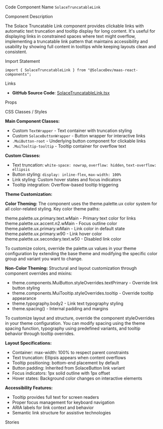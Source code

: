
<Meta of={SolaceTruncatableLinkStories} />

<Title>Truncatable Link</Title>

<Description of={SolaceTruncatableLinkStories} />

<Subtitle>Code Component Name</Subtitle>
`SolaceTruncatableLink`

<Subtitle>Component Description</Subtitle>

The Solace Truncatable Link component provides clickable links with automatic text truncation and tooltip display for long content. It's useful for displaying links in constrained spaces where text might overflow, implementing a truncatable link pattern that maintains accessibility and usability by showing full content in tooltips while keeping layouts clean and consistent.

<Subtitle>Import Statement</Subtitle>

```tsx
import { SolaceTruncatableLink } from "@SolaceDev/maas-react-components";
```

<Subtitle>Links</Subtitle>

- **GitHub Source Code**: [SolaceTruncatableLink.tsx](https://github.com/SolaceDev/maas-react-components/blob/main/src/components/SolaceTruncatableLink.tsx)

<Subtitle>Props</Subtitle>

<ArgTypes of={SolaceTruncatableLinkStories} />

<Subtitle>CSS Classes / Styles</Subtitle>

**Main Component Classes:**

- Custom `TextWrapper` - Text container with truncation styling
- Custom `SolaceButtonWrapper` - Button wrapper for interactive links
- `.MuiButton-root` - Underlying button component for clickable links
- `.MuiTooltip-tooltip` - Tooltip container for overflow text

**Custom Classes:**

- Text truncation: `white-space: nowrap`, `overflow: hidden`, `text-overflow: ellipsis`
- Button styling: `display: inline-flex`, `max-width: 100%`
- Link styling: Custom hover states and focus indicators
- Tooltip integration: Overflow-based tooltip triggering

**Theme Customization:**

**Color Theming:**
The component uses the theme.palette.ux color system for all color-related styling. Key color theme paths:

<div style={{ display: "flex", alignItems: "center", margin: "8px 0" }}>
	<div
		style={{
			width: "16px",
			height: "16px",
			backgroundColor: "#333333",
			border: "1px solid rgba(0,0,0,0.2)",
			borderRadius: "3px",
			marginRight: "8px"
		}}
	></div>
	<span>theme.palette.ux.primary.text.wMain - Primary text color for links</span>
</div>
<div style={{ display: "flex", alignItems: "center", margin: "8px 0" }}>
	<div
		style={{
			width: "16px",
			height: "16px",
			backgroundColor: "#0066CC",
			border: "1px solid rgba(0,0,0,0.2)",
			borderRadius: "3px",
			marginRight: "8px"
		}}
	></div>
	<span>theme.palette.ux.accent.n2.wMain - Focus outline color</span>
</div>
<div style={{ display: "flex", alignItems: "center", margin: "8px 0" }}>
	<div
		style={{
			width: "16px",
			height: "16px",
			backgroundColor: "#0066CC",
			border: "1px solid rgba(0,0,0,0.2)",
			borderRadius: "3px",
			marginRight: "8px"
		}}
	></div>
	<span>theme.palette.ux.primary.wMain - Link color in default state</span>
</div>
<div style={{ display: "flex", alignItems: "center", margin: "8px 0" }}>
	<div
		style={{
			width: "16px",
			height: "16px",
			backgroundColor: "#0052A3",
			border: "1px solid rgba(0,0,0,0.2)",
			borderRadius: "3px",
			marginRight: "8px"
		}}
	></div>
	<span>theme.palette.ux.primary.w90 - Link hover color</span>
</div>
<div style={{ display: "flex", alignItems: "center", margin: "8px 0" }}>
	<div
		style={{
			width: "16px",
			height: "16px",
			backgroundColor: "#999999",
			border: "1px solid rgba(0,0,0,0.2)",
			borderRadius: "3px",
			marginRight: "8px"
		}}
	></div>
	<span>theme.palette.ux.secondary.text.w50 - Disabled link color</span>
</div>

To customize colors, override the palette.ux values in your theme configuration by extending the base theme and modifying the specific color group and variant you want to change.

**Non-Color Theming:**
Structural and layout customization through component overrides and mixins:

- theme.components.MuiButton.styleOverrides.textPrimary - Override link button styling
- theme.components.MuiTooltip.styleOverrides.tooltip - Override tooltip appearance
- theme.typography.body2 - Link text typography styling
- theme.spacing() - Internal padding and margins

To customize layout and structure, override the component styleOverrides in your theme configuration. You can modify spacing using the theme spacing function, typography using predefined variants, and tooltip behavior through tooltip overrides.

**Layout Specifications:**

- Container: max-width: 100% to respect parent constraints
- Text truncation: Ellipsis appears when content overflows
- Tooltip positioning: bottom-end placement by default
- Button padding: Inherited from SolaceButton link variant
- Focus indicators: 1px solid outline with 1px offset
- Hover states: Background color changes on interactive elements

**Accessibility Features:**

- Tooltip provides full text for screen readers
- Proper focus management for keyboard navigation
- ARIA labels for link context and behavior
- Semantic link structure for assistive technologies

<Subtitle>Stories</Subtitle>

<CustomStories />
